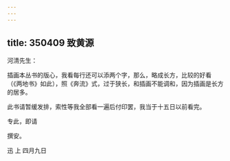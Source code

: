 ```yaml
---
---
---
```

title: 350409 致黄源
---




河清先生：

插画本丛书的版心，我看每行还可以添两个字，那么，略成长方，比较的好看（《两地书》如此），照《奔流》式，过于狭长，和插画不能调和，因为插画是长方的居多。

此书请暂缓发排，索性等我全部看一遍后付印罢，我当于十五日以前看完。

专此，即请

撰安。

迅 上 四月九日